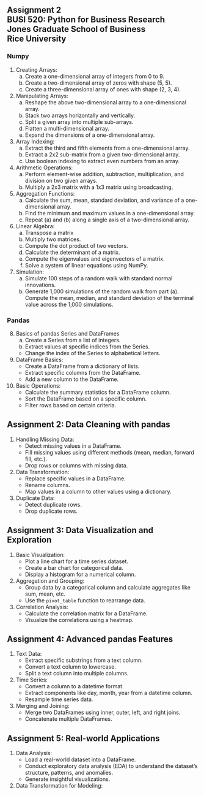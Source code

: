 ## Assignment 2<br>BUSI 520: Python for Business Research<br>Jones Graduate School of Business<br>Rice University<br>


### Numpy

1. Creating Arrays:
   a. Create a one-dimensional array of integers from 0 to 9.
   b. Create a two-dimensional array of zeros with shape (5, 5).
   c. Create a three-dimensional array of ones with shape (2, 3, 4).

2. Manipulating Arrays:
   a. Reshape the above two-dimensional array to a one-dimensional array.
   b. Stack two arrays horizontally and vertically.
   c. Split a given array into multiple sub-arrays.
   d. Flatten a multi-dimensional array.
   e. Expand the dimensions of a one-dimensional array.

3. Array Indexing:
   a. Extract the third and fifth elements from a one-dimensional array.
   b. Extract a 2x2 sub-matrix from a given two-dimensional array.
   c. Use boolean indexing to extract even numbers from an array.

4. Arithmetic Operations:  
   a. Perform element-wise addition, subtraction, multiplication, and division on two given arrays.
   b. Multiply a 2x3 matrix with a 1x3 matrix using broadcasting.
  
5. Aggregation Functions:
   a. Calculate the sum, mean, standard deviation, and variance of a one-dimensional array.
   b. Find the minimum and maximum values in a one-dimensional array.
   c. Repeat (a) and (b) along a single axis of a two-dimensional array.

6. Linear Algebra:
   a. Transpose a matrix
   b. Multiply two matrices.
   c. Compute the dot product of two vectors.
   d. Calculate the determinant of a matrix.
   e. Compute the eigenvalues and eigenvectors of a matrix.
   f. Solve a system of linear equations using NumPy.

7. Simulation:
   a. Simulate 100 steps of a random walk with standard normal innovations.
   b. Generate 1,000 simulations of the random walk from part (a).  Compute the mean, median, and standard deviation of the terminal value across the 1,000 simulations.  

### Pandas

8. Basics of pandas Series and DataFrames
   a.  Create a Series from a list of integers.
   b.  Extract values at specific indices from the Series.
   - Change the index of the Series to alphabetical letters.

2. DataFrame Basics:
   - Create a DataFrame from a dictionary of lists.
   - Extract specific columns from the DataFrame.
   - Add a new column to the DataFrame.

3. Basic Operations:
   - Calculate the summary statistics for a DataFrame column.
   - Sort the DataFrame based on a specific column.
   - Filter rows based on certain criteria.


Assignment 2: Data Cleaning with pandas
---------------------------------------
1. Handling Missing Data:
   - Detect missing values in a DataFrame.
   - Fill missing values using different methods (mean, median, forward fill, etc.).
   - Drop rows or columns with missing data.

2. Data Transformation:
   - Replace specific values in a DataFrame.
   - Rename columns.
   - Map values in a column to other values using a dictionary.

3. Duplicate Data:
   - Detect duplicate rows.
   - Drop duplicate rows.


Assignment 3: Data Visualization and Exploration
-------------------------------------------------
1. Basic Visualization:
   - Plot a line chart for a time series dataset.
   - Create a bar chart for categorical data.
   - Display a histogram for a numerical column.

2. Aggregation and Grouping:
   - Group data by a categorical column and calculate aggregates like sum, mean, etc.
   - Use the `pivot_table` function to rearrange data.

3. Correlation Analysis:
   - Calculate the correlation matrix for a DataFrame.
   - Visualize the correlations using a heatmap.


Assignment 4: Advanced pandas Features
--------------------------------------
1. Text Data:
   - Extract specific substrings from a text column.
   - Convert a text column to lowercase.
   - Split a text column into multiple columns.

2. Time Series:
   - Convert a column to a datetime format.
   - Extract components like day, month, year from a datetime column.
   - Resample time series data.

3. Merging and Joining:
   - Merge two DataFrames using inner, outer, left, and right joins.
   - Concatenate multiple DataFrames.


Assignment 5: Real-world Applications
-------------------------------------
1. Data Analysis:
   - Load a real-world dataset into a DataFrame.
   - Conduct exploratory data analysis (EDA) to understand the dataset's structure, patterns, and anomalies.
   - Generate insightful visualizations.

2. Data Transformation for Modeling:
  


